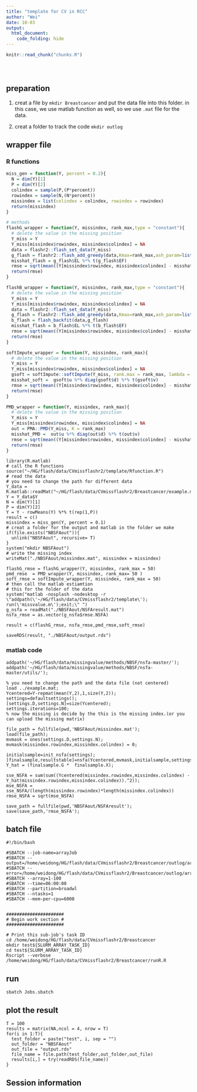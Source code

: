 ```yaml
---
title: "template for CV in RCC"
author: "Wei"
date: 10-03
output: 
  html_document:
    code_folding: hide
---
```


<!-- The file analysis/chunks.R contains chunks that define default settings
shared across the workflowr files. -->
```r
knitr::read_chunk("chunks.R")
```

<!-- Update knitr chunk options -->
```r
```

<!-- Insert the date the file was last updated -->
```r
```

<!-- Insert the code version (Git commit SHA1) if Git repository exists and R
 package git2r is installed -->
```r
```

<!-- Add your analysis here -->

## preparation

1. creat a file by `mkdir Breastcancer` and put the data file into this folder. in this case, we use matlab function as well, so we use `.mat` file for the data.

2. creat a folder to track the code `mkdir outlog`

## wrapper file

### R functions

```r
miss_gen = function(Y, percent = 0.2){
  N = dim(Y)[1]
  P = dim(Y)[2]
  colindex = sample(P,(P*percent))
  rowindex = sample(N,(N*percent))
  missindex = list(colindex = colindex, rowindex = rowindex)
  return(missindex)
}

# methods
flashG_wrapper = function(Y, missindex, rank_max,type = "constant"){
  # delete the value in the missing position
  Y_miss = Y
  Y_miss[missindex$rowindex, missindex$colindex] = NA
  data = flashr2::flash_set_data(Y_miss)
  g_flash = flashr2::flash_add_greedy(data,Kmax=rank_max,ash_param=list(method = "fdr"),var_type = type)
  misshat_flash = g_flash$EL %*% t(g_flash$EF)
  rmse = sqrt(mean((Y[missindex$rowindex, missindex$colindex] - misshat_flash[missindex$rowindex, missindex$colindex])^2))
  return(rmse)
}

flashB_wrapper = function(Y, missindex, rank_max,type = "constant"){
  # delete the value in the missing position
  Y_miss = Y
  Y_miss[missindex$rowindex, missindex$colindex] = NA
  data = flashr2::flash_set_data(Y_miss)
  g_flash = flashr2::flash_add_greedy(data,Kmax=rank_max,ash_param=list(method = "fdr"),var_type = type)
  b_flash = flash_backfit(data,g_flash)
  misshat_flash = b_flash$EL %*% t(b_flash$EF)
  rmse = sqrt(mean((Y[missindex$rowindex, missindex$colindex] - misshat_flash[missindex$rowindex, missindex$colindex])^2))
  return(rmse)
}

softImpute_wrapper = function(Y, missindex, rank_max){
  # delete the value in the missing position
  Y_miss = Y
  Y_miss[missindex$rowindex, missindex$colindex] = NA
  gsoft = softImpute::softImpute(Y_miss, rank.max = rank_max, lambda = 30)
  misshat_soft =  gsoft$u %*% diag(gsoft$d) %*% t(gsoft$v)
  rmse = sqrt(mean((Y[missindex$rowindex, missindex$colindex] - misshat_soft[missindex$rowindex, missindex$colindex])^2))
  return(rmse)
}

PMD_wrapper = function(Y, missindex, rank_max){
  # delete the value in the missing position
  Y_miss = Y
  Y_miss[missindex$rowindex, missindex$colindex] = NA
  out = PMA::PMD(Y_miss, K = rank_max)
  misshat_PMD =  out$u %*% diag(out$d) %*% t(out$v)
  rmse = sqrt(mean((Y[missindex$rowindex, missindex$colindex] - misshat_PMD[missindex$rowindex, missindex$colindex])^2))
  return(rmse)
}


```


```
library(R.matlab)
# call the R functions
source("~/HG/flash/data/CVmissflashr2/template/Rfunction.R")
# read the data
# you need to change the path for different data
Y_data = R.matlab::readMat("~/HG/flash/data/CVmissflashr2/Breastcancer/example.mat")
Y = Y_data$Y
N = dim(Y)[1]
P = dim(Y)[2]
Y = Y - rowMeans(Y) %*% t(rep(1,P))
result = c()
missindex = miss_gen(Y, percent = 0.1)
# creat a folder for the output and matlab in the folder we make
if(file.exists("NBSFAout")){
  unlink("NBSFAout", recursive= T)
}
system("mkdir NBSFAout")
# write the missing index
writeMat("./NBSFAout/missindex.mat", missindex = missindex)

flashG_rmse = flashG_wrapper(Y, missindex, rank_max = 50)
pmd_rmse  = PMD_wrapper(Y, missindex, rank_max= 50 )
soft_rmse = softImpute_wrapper(Y, missindex, rank_max = 50)
# then call the matlab estiamtion 
# this for the folder of the data
system("matlab -nosplash -nodesktop -r \"addpath(\'~/HG/flash/data/CVmissflashr2/template\'); run(\'missvalue.m\');exit;\" ")
g_nsfa = readMat("./NBSFAout/NSFAresult.mat")
nsfa_rmse = as.vector(g_nsfa$rmse.NSFA)

result = c(flashG_rmse, nsfa_rmse,pmd_rmse,soft_rmse)

saveRDS(result, "./NBSFAout/output.rds")

```

### matlab code

```
addpath('~/HG/flash/data/missingvalue/methods/NBSF/nsfa-master/');
addpath('~/HG/flash/data/missingvalue/methods/NBSF/nsfa-master/utils/');

% you need to change the path and the data file (not centered)
load ../example.mat;
Ycentered=Y-repmat(mean(Y,2),1,size(Y,2));
settings=defaultsettings();
[settings.D,settings.N]=size(Ycentered);
settings.iterations=100;
% now the missing is decide by the this is the missing index.(or you can upload the missing matrix)

file_path = fullfile(pwd,'NBSFAout/missindex.mat');
load(file_path);
mvmask = ones(settings.D,settings.N);
mvmask(missindex.rowindex,missindex.colindex) = 0;

initialsample=init_nsfa(settings);
[finalsample,resultstable]=nsfa(Ycentered,mvmask,initialsample,settings);
Y_hat = (finalsample.G *  finalsample.X);

sse_NSFA = sum(sum((Ycentered(missindex.rowindex,missindex.colindex) - Y_hat(missindex.rowindex,missindex.colindex)).^2));
mse_NSFA = sse_NSFA/(length(missindex.rowindex)*length(missindex.colindex))
rmse_NSFA = sqrt(mse_NSFA)

save_path = fullfile(pwd,'NBSFAout/NSFAresult');
save(save_path,'rmse_NSFA'); 
```

## batch file 

```
#!/bin/bash

#SBATCH --job-name=arrayJob
#SBATCH --output=/home/weidong/HG/flash/data/CVmissflashr2/Breastcancer/outlog/arrayJob_%A_%a.out
#SBATCH --error=/home/weidong/HG/flash/data/CVmissflashr2/Breastcancer/outlog/arrayJob_%A_%a.err
#SBATCH --array=1-100
#SBATCH --time=06:00:00
#SBATCH --partition=broadwl
#SBATCH --ntasks=1
#SBATCH --mem-per-cpu=6000


######################
# Begin work section #
######################

# Print this sub-job's task ID
cd /home/weidong/HG/flash/data/CVmissflashr2/Breastcancer
mkdir test${SLURM_ARRAY_TASK_ID}
cd test${SLURM_ARRAY_TASK_ID}
Rscript --verbose /home/weidong/HG/flash/data/CVmissflashr2/Breastcancer/runR.R
```


## run

```
sbatch Jobs.sbatch
```

## plot the result

```
T = 100
results = matrix(NA,ncol = 4, nrow = T)
for(i in 1:T){
  test_folder = paste("test", i, sep = "")
  out_folder = "NBSFAout"
  out_file = "output.rds"
  file_name = file.path(test_folder,out_folder,out_file)
  results[i,] = try(readRDS(file_name))
}
```

## Session information

<!-- Insert the session information into the document -->
```r
```

